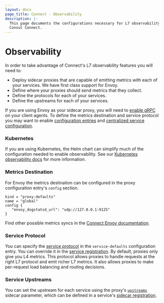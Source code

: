 ```yaml
---
layout: docs
page_title: Connect - Observability
description: |-
  This page documents the configurations necessary for L7 observability using
  Consul Connect.
---
```


# Observability

In order to take advantage of Connect's L7 observability features you will need
to:

- Deploy sidecar proxies that are capable of emitting metrics with each of your
  services. We have first class support for Envoy.
- Define where your proxies should send metrics that they collect.
- Define the protocols for each of your services.
- Define the upstreams for each of your services.

If you are using Envoy as your sidecar proxy, you will need to [enable
gRPC](/docs/agent/config/agent-config-files#grpc_port) on your client agents. To define the
metrics destination and service protocol you may want to enable [configuration
entries](/docs/agent/config/agent-config-files#config_entries) and [centralized service
configuration](/docs/agent/config/agent-config-files#enable_central_service_config).

### Kubernetes
If you are using Kubernetes, the Helm chart can simplify much of the configuration needed to enable observability. See
our [Kubernetes observability docs](/docs/k8s/connect/observability/metrics) for more information.

### Metrics Destination

For Envoy the metrics destination can be configured in the proxy configuration
entry's `config` section.

```
kind = "proxy-defaults"
name = "global"
config {
   "envoy_dogstatsd_url": "udp://127.0.0.1:9125"
}
```

Find other possible metrics syncs in the [Connect Envoy documentation](/docs/connect/proxies/envoy#bootstrap-configuration).

### Service Protocol

You can specify the [service protocol](/docs/connect/config-entries/service-defaults#protocol)
in the `service-defaults` configuration entry. You can override it in the
[service registration](/docs/discovery/services). By default, proxies only give
you L4 metrics. This protocol allows proxies to handle requests at the right L7
protocol and emit richer L7 metrics. It also allows proxies to make per-request
load balancing and routing decisions.

### Service Upstreams

You can set the upstream for each service using the proxy's
[`upstreams`](/docs/connect/registration/service-registration#upstreams)
sidecar parameter, which can be defined in a service's [sidecar
registration](/docs/connect/registration/sidecar-service).
